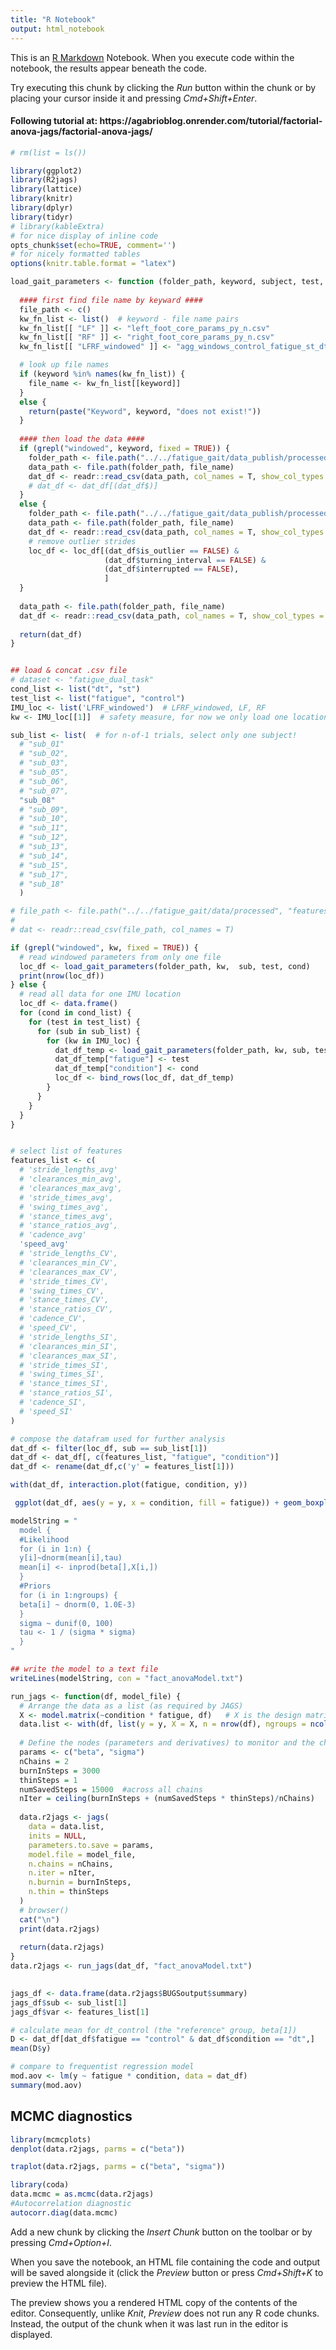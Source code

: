 ---
title: "R Notebook"
output: html_notebook
---

This is an [R Markdown](http://rmarkdown.rstudio.com) Notebook. When you execute code within the notebook, the results appear beneath the code. 

Try executing this chunk by clicking the *Run* button within the chunk or by placing your cursor inside it and pressing *Cmd+Shift+Enter*. 

#### Following tutorial at: https://agabrioblog.onrender.com/tutorial/factorial-anova-jags/factorial-anova-jags/

```{r} 
# rm(list = ls())

library(ggplot2)
library(R2jags)
library(lattice)
library(knitr)
library(dplyr) 
library(tidyr)
# library(kableExtra)
# for nice display of inline code 
opts_chunk$set(echo=TRUE, comment='') 
# for nicely formatted tables 
options(knitr.table.format = "latex")

```

```{r load our gait data}

load_gait_parameters <- function (folder_path, keyword, subject, test, cond) {
  
  #### first find file name by keyward ####
  file_path <- c()
  kw_fn_list <- list()  # keyword - file name pairs
  kw_fn_list[[ "LF" ]] <- "left_foot_core_params_py_n.csv"
  kw_fn_list[[ "RF" ]] <- "right_foot_core_params_py_n.csv"
  kw_fn_list[[ "LFRF_windowed" ]] <- "agg_windows_control_fatigue_st_dt_10_2.csv"

  # look up file names
  if (keyword %in% names(kw_fn_list)) {
    file_name <- kw_fn_list[[keyword]]
  }
  else {
    return(paste("Keyword", keyword, "does not exist!"))
  }
  
  #### then load the data ####
  if (grepl("windowed", keyword, fixed = TRUE)) {
    folder_path <- file.path("../../fatigue_gait/data_publish/processed", "features")
    data_path <- file.path(folder_path, file_name)
    dat_df <- readr::read_csv(data_path, col_names = T, show_col_types = FALSE)
    # dat_df <- dat_df[(dat_df$)]
  }
  else {
    folder_path <- file.path("../../fatigue_gait/data_publish/processed", paste0("OG_", cond, "_", test), sub)
    data_path <- file.path(folder_path, file_name)
    dat_df <- readr::read_csv(data_path, col_names = T, show_col_types = FALSE)
    # remove outlier strides
    loc_df <- loc_df[(dat_df$is_outlier == FALSE) & 
                     (dat_df$turning_interval == FALSE) & 
                     (dat_df$interrupted == FALSE),
                     ]
  }
  
  data_path <- file.path(folder_path, file_name)
  dat_df <- readr::read_csv(data_path, col_names = T, show_col_types = FALSE)
  
  return(dat_df)
}


## load & concat .csv file
# dataset <- "fatigue_dual_task"
cond_list <- list("dt", "st")
test_list <- list("fatigue", "control")
IMU_loc <- list('LFRF_windowed')  # LFRF_windowed, LF, RF
kw <- IMU_loc[[1]]  # safety measure, for now we only load one location at a time

sub_list <- list(  # for n-of-1 trials, select only one subject!
  # "sub_01"
  # "sub_02",
  # "sub_03",
  # "sub_05",
  # "sub_06",
  # "sub_07",
  "sub_08"
  # "sub_09",
  # "sub_10",
  # "sub_11",
  # "sub_12",
  # "sub_13",
  # "sub_14",
  # "sub_15",
  # "sub_17",
  # "sub_18"
  )

# file_path <- file.path("../../fatigue_gait/data/processed", "features", "fatigue_dual_task", "agg_windows_control_fatigue_st_dt_10_2.csv")
#   
# dat <- readr::read_csv(file_path, col_names = T)

if (grepl("windowed", kw, fixed = TRUE)) {
  # read windowed parameters from only one file
  loc_df <- load_gait_parameters(folder_path, kw,  sub, test, cond)
  print(nrow(loc_df))
} else {
  # read all data for one IMU location
  loc_df <- data.frame()
  for (cond in cond_list) {
    for (test in test_list) {
      for (sub in sub_list) {
        for (kw in IMU_loc) {
          dat_df_temp <- load_gait_parameters(folder_path, kw, sub, test, cond)
          dat_df_temp["fatigue"] <- test
          dat_df_temp["condition"] <- cond
          loc_df <- bind_rows(loc_df, dat_df_temp)
        }
      }
    }
  }
}


# select list of features
features_list <- c(
  # 'stride_lengths_avg'
  # 'clearances_min_avg', 
  # 'clearances_max_avg',
  # 'stride_times_avg', 
  # 'swing_times_avg', 
  # 'stance_times_avg',
  # 'stance_ratios_avg', 
  # 'cadence_avg'
  'speed_avg'
  # 'stride_lengths_CV',
  # 'clearances_min_CV', 
  # 'clearances_max_CV', 
  # 'stride_times_CV',
  # 'swing_times_CV', 
  # 'stance_times_CV', 
  # 'stance_ratios_CV', 
  # 'cadence_CV',
  # 'speed_CV', 
  # 'stride_lengths_SI', 
  # 'clearances_min_SI',
  # 'clearances_max_SI', 
  # 'stride_times_SI', 
  # 'swing_times_SI',
  # 'stance_times_SI', 
  # 'stance_ratios_SI', 
  # 'cadence_SI', 
  # 'speed_SI'
)

# compose the datafram used for further analysis
dat_df <- filter(loc_df, sub == sub_list[1])
dat_df <- dat_df[, c(features_list, "fatigue", "condition")]
dat_df <- rename(dat_df,c('y' = features_list[1]))

```

```{r}
with(dat_df, interaction.plot(fatigue, condition, y))
```

```{r}
 ggplot(dat_df, aes(y = y, x = condition, fill = fatigue)) + geom_boxplot()
```

```{r}
modelString = "
  model {
  #Likelihood
  for (i in 1:n) {
  y[i]~dnorm(mean[i],tau)
  mean[i] <- inprod(beta[],X[i,])
  }
  #Priors
  for (i in 1:ngroups) {
  beta[i] ~ dnorm(0, 1.0E-3)
  }
  sigma ~ dunif(0, 100)
  tau <- 1 / (sigma * sigma)
  }
"

## write the model to a text file
writeLines(modelString, con = "fact_anovaModel.txt")
```

```{r}
run_jags <- function(df, model_file) {
  # Arrange the data as a list (as required by JAGS)
  X <- model.matrix(~condition * fatigue, df)   # X is the design matrix, including intercept
  data.list <- with(df, list(y = y, X = X, n = nrow(df), ngroups = ncol(X)))
  
  # Define the nodes (parameters and derivatives) to monitor and the chain parameters.
  params <- c("beta", "sigma")
  nChains = 2
  burnInSteps = 3000
  thinSteps = 1
  numSavedSteps = 15000  #across all chains
  nIter = ceiling(burnInSteps + (numSavedSteps * thinSteps)/nChains)
  
  data.r2jags <- jags(
    data = data.list, 
    inits = NULL, 
    parameters.to.save = params,
    model.file = model_file, 
    n.chains = nChains, 
    n.iter = nIter,
    n.burnin = burnInSteps, 
    n.thin = thinSteps
  )
  # browser()
  cat("\n")
  print(data.r2jags)
  
  return(data.r2jags)
}
data.r2jags <- run_jags(dat_df, "fact_anovaModel.txt")
  
```
```{r}
jags_df <- data.frame(data.r2jags$BUGSoutput$summary)
jags_df$sub <- sub_list[1]
jags_df$var <- features_list[1]
```

```{r} 
# calculate mean for dt_control (the "reference" group, beta[1])
D <- dat_df[dat_df$fatigue == "control" & dat_df$condition == "dt",]
mean(D$y)
```

```{r}
# compare to frequentist regression model
mod.aov <- lm(y ~ fatigue * condition, data = dat_df)
summary(mod.aov)
```

## MCMC diagnostics
```{r}
library(mcmcplots)
denplot(data.r2jags, parms = c("beta"))
```

```{r}
traplot(data.r2jags, parms = c("beta", "sigma"))
```

```{r}
library(coda)
data.mcmc = as.mcmc(data.r2jags)
#Autocorrelation diagnostic
autocorr.diag(data.mcmc)
```

Add a new chunk by clicking the *Insert Chunk* button on the toolbar or by pressing *Cmd+Option+I*.

When you save the notebook, an HTML file containing the code and output will be saved alongside it (click the *Preview* button or press *Cmd+Shift+K* to preview the HTML file). 

The preview shows you a rendered HTML copy of the contents of the editor. Consequently, unlike *Knit*, *Preview* does not run any R code chunks. Instead, the output of the chunk when it was last run in the editor is displayed.

